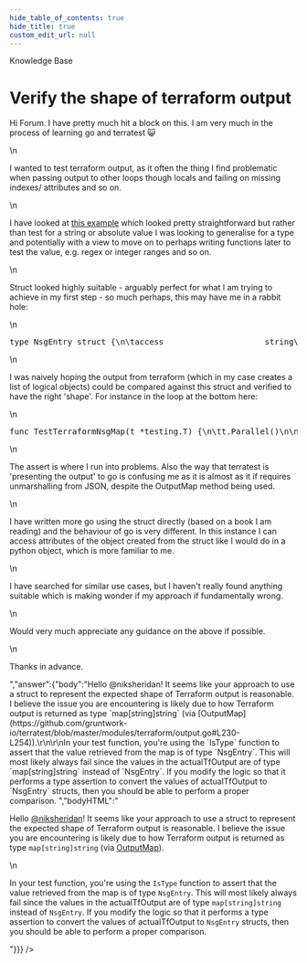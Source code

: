 ```yaml
---
hide_table_of_contents: true
hide_title: true
custom_edit_url: null
---
```



<head>
  <link rel="canonical" href="https://github.com/gruntwork-io/knowledge-base/discussions/678" />
</head>

<CenterLayout>
<span className="searchCategory">Knowledge Base</span>
<h1>Verify the shape of terraform output</h1>
<GitHub discussion={{"id":"D_kwDOF8slf84AS3-L","number":678,"author":{"login":"niksheridan"},"title":"Verify the shape of terraform output","body":"Hi Forum. I have pretty much hit a block on this.  I am very much in the process of learning go and terratest :smiley_cat:\r\n\r\nI wanted to test terraform output, as it often the thing I find problematic when passing output to other loops though locals and failing on missing indexes/ attributes and so on.  \r\n\r\nI have looked at [this example](https://github.com/gruntwork-io/terratest/blob/master/test/terraform_hello_world_example_test.go) which looked pretty straightforward but rather than test for a string or absolute value I was looking to generalise for a type and potentially with a view to move on to perhaps writing functions later to test the value, e.g. regex or integer ranges and so on.\r\n\r\nStruct looked highly suitable - arguably perfect for what I am trying to achieve in my first step - so much perhaps, this may have me in a rabbit hole:\r\n\r\n```go\r\ntype NsgEntry struct {\r\n\taccess                     string\r\n\tdestination_address_prefix string\r\n\tdestination_port_range     []string\r\n\tdirection                  string\r\n\tname                       string\r\n\tpriority                   int\r\n\tprotocol                   string\r\n\tsource_address_prefix      string\r\n\tsource_port_range          string\r\n}\r\n```\r\n\r\nI was naively hoping the output from terraform (which in my case creates a list of logical objects) could be compared against this struct and verified to have the right 'shape'. For instance in the loop at the bottom here:\r\n\r\n```go\r\nfunc TestTerraformNsgMap(t *testing.T) {\r\n\tt.Parallel()\r\n\r\n\tterraformOptions := terraform.WithDefaultRetryableErrors(t, &terraform.Options{\r\n\t\tTerraformDir: \"../examples/terraform-nsg-map-example\",\r\n\t\tVarFiles:     []string{\"nsg.tfvars\"},\r\n\t\tNoColor:      false,\r\n\t})\r\n\tdefer terraform.Destroy(t, terraformOptions)\r\n\tterraform.InitAndApply(t, terraformOptions)\r\n\r\n\tactualTfOutput := terraform.OutputMap(t, terraformOptions, \"nsg\")\r\n\r\n\tfor _, value := range actualTfOutput {\r\n\t\tassert.IsType(t, value, NsgEntry)\r\n\t}\r\n\r\n}\r\n```\r\n\r\nThe assert is where I run into problems.  Also the way that terratest is 'presenting the output' to go is confusing me as it is almost as it if requires unmarshalling from JSON, despite the OutputMap method being used.  \r\n\r\nI have written more go using the struct directly (based on a book I am reading) and the behaviour of go is very different.  In this instance I can access attributes of the object created from the struct like I would do in a python object, which is more familiar to me.\r\n\r\nI have searched for similar use cases, but I haven't really found anything suitable which is making wonder if my approach if fundamentally wrong.\r\n\r\nWould very much appreciate any guidance on the above if possible.\r\n\r\nThanks in advance.","bodyHTML":"<p dir=\"auto\">Hi Forum. I have pretty much hit a block on this.  I am very much in the process of learning go and terratest <g-emoji class=\"g-emoji\" alias=\"smiley_cat\" fallback-src=\"https://github.githubassets.com/images/icons/emoji/unicode/1f63a.png\">😺</g-emoji></p>\n<p dir=\"auto\">I wanted to test terraform output, as it often the thing I find problematic when passing output to other loops though locals and failing on missing indexes/ attributes and so on.</p>\n<p dir=\"auto\">I have looked at <a href=\"https://github.com/gruntwork-io/terratest/blob/master/test/terraform_hello_world_example_test.go\">this example</a> which looked pretty straightforward but rather than test for a string or absolute value I was looking to generalise for a type and potentially with a view to move on to perhaps writing functions later to test the value, e.g. regex or integer ranges and so on.</p>\n<p dir=\"auto\">Struct looked highly suitable - arguably perfect for what I am trying to achieve in my first step - so much perhaps, this may have me in a rabbit hole:</p>\n<div class=\"highlight highlight-source-go notranslate position-relative overflow-auto\" dir=\"auto\" data-snippet-clipboard-copy-content=\"type NsgEntry struct {\n\taccess                     string\n\tdestination_address_prefix string\n\tdestination_port_range     []string\n\tdirection                  string\n\tname                       string\n\tpriority                   int\n\tprotocol                   string\n\tsource_address_prefix      string\n\tsource_port_range          string\n}\"><pre class=\"notranslate\"><span class=\"pl-k\">type</span> <span class=\"pl-smi\">NsgEntry</span> <span class=\"pl-k\">struct</span> {\n\t<span class=\"pl-c1\">access</span>                     <span class=\"pl-smi\">string</span>\n\t<span class=\"pl-c1\">destination_address_prefix</span> <span class=\"pl-smi\">string</span>\n\t<span class=\"pl-c1\">destination_port_range</span>     []<span class=\"pl-smi\">string</span>\n\t<span class=\"pl-c1\">direction</span>                  <span class=\"pl-smi\">string</span>\n\t<span class=\"pl-c1\">name</span>                       <span class=\"pl-smi\">string</span>\n\t<span class=\"pl-c1\">priority</span>                   <span class=\"pl-smi\">int</span>\n\t<span class=\"pl-c1\">protocol</span>                   <span class=\"pl-smi\">string</span>\n\t<span class=\"pl-c1\">source_address_prefix</span>      <span class=\"pl-smi\">string</span>\n\t<span class=\"pl-c1\">source_port_range</span>          <span class=\"pl-smi\">string</span>\n}</pre></div>\n<p dir=\"auto\">I was naively hoping the output from terraform (which in my case creates a list of logical objects) could be compared against this struct and verified to have the right 'shape'. For instance in the loop at the bottom here:</p>\n<div class=\"highlight highlight-source-go notranslate position-relative overflow-auto\" dir=\"auto\" data-snippet-clipboard-copy-content=\"func TestTerraformNsgMap(t *testing.T) {\n\tt.Parallel()\n\n\tterraformOptions := terraform.WithDefaultRetryableErrors(t, &amp;terraform.Options{\n\t\tTerraformDir: &quot;../examples/terraform-nsg-map-example&quot;,\n\t\tVarFiles:     []string{&quot;nsg.tfvars&quot;},\n\t\tNoColor:      false,\n\t})\n\tdefer terraform.Destroy(t, terraformOptions)\n\tterraform.InitAndApply(t, terraformOptions)\n\n\tactualTfOutput := terraform.OutputMap(t, terraformOptions, &quot;nsg&quot;)\n\n\tfor _, value := range actualTfOutput {\n\t\tassert.IsType(t, value, NsgEntry)\n\t}\n\n}\"><pre class=\"notranslate\"><span class=\"pl-k\">func</span> <span class=\"pl-en\">TestTerraformNsgMap</span>(<span class=\"pl-s1\">t</span> <span class=\"pl-c1\">*</span>testing.<span class=\"pl-smi\">T</span>) {\n\t<span class=\"pl-s1\">t</span>.<span class=\"pl-en\">Parallel</span>()\n\n\t<span class=\"pl-s1\">terraformOptions</span> <span class=\"pl-c1\">:=</span> <span class=\"pl-s1\">terraform</span>.<span class=\"pl-en\">WithDefaultRetryableErrors</span>(<span class=\"pl-s1\">t</span>, <span class=\"pl-c1\">&amp;</span>terraform.<span class=\"pl-smi\">Options</span>{\n\t\t<span class=\"pl-c1\">TerraformDir</span>: <span class=\"pl-s\">\"../examples/terraform-nsg-map-example\"</span>,\n\t\t<span class=\"pl-c1\">VarFiles</span>:     []<span class=\"pl-smi\">string</span>{<span class=\"pl-s\">\"nsg.tfvars\"</span>},\n\t\t<span class=\"pl-c1\">NoColor</span>:      <span class=\"pl-c1\">false</span>,\n\t})\n\t<span class=\"pl-k\">defer</span> <span class=\"pl-s1\">terraform</span>.<span class=\"pl-en\">Destroy</span>(<span class=\"pl-s1\">t</span>, <span class=\"pl-s1\">terraformOptions</span>)\n\t<span class=\"pl-s1\">terraform</span>.<span class=\"pl-en\">InitAndApply</span>(<span class=\"pl-s1\">t</span>, <span class=\"pl-s1\">terraformOptions</span>)\n\n\t<span class=\"pl-s1\">actualTfOutput</span> <span class=\"pl-c1\">:=</span> <span class=\"pl-s1\">terraform</span>.<span class=\"pl-en\">OutputMap</span>(<span class=\"pl-s1\">t</span>, <span class=\"pl-s1\">terraformOptions</span>, <span class=\"pl-s\">\"nsg\"</span>)\n\n\t<span class=\"pl-k\">for</span> <span class=\"pl-s1\">_</span>, <span class=\"pl-s1\">value</span> <span class=\"pl-c1\">:=</span> <span class=\"pl-k\">range</span> <span class=\"pl-s1\">actualTfOutput</span> {\n\t\t<span class=\"pl-s1\">assert</span>.<span class=\"pl-en\">IsType</span>(<span class=\"pl-s1\">t</span>, <span class=\"pl-s1\">value</span>, <span class=\"pl-s1\">NsgEntry</span>)\n\t}\n\n}</pre></div>\n<p dir=\"auto\">The assert is where I run into problems.  Also the way that terratest is 'presenting the output' to go is confusing me as it is almost as it if requires unmarshalling from JSON, despite the OutputMap method being used.</p>\n<p dir=\"auto\">I have written more go using the struct directly (based on a book I am reading) and the behaviour of go is very different.  In this instance I can access attributes of the object created from the struct like I would do in a python object, which is more familiar to me.</p>\n<p dir=\"auto\">I have searched for similar use cases, but I haven't really found anything suitable which is making wonder if my approach if fundamentally wrong.</p>\n<p dir=\"auto\">Would very much appreciate any guidance on the above if possible.</p>\n<p dir=\"auto\">Thanks in advance.</p>","answer":{"body":"Hello @niksheridan! It seems like your approach to use a struct to represent the expected shape of Terraform output is reasonable. I believe the issue you are encountering is likely due to how Terraform output is returned as type `map[string]string` (via [OutputMap](https://github.com/gruntwork-io/terratest/blob/master/modules/terraform/output.go#L230-L254)).\r\n\r\nIn your test function, you're using the `IsType` function to assert that the value retrieved from the map is of type `NsgEntry`. This will most likely always fail since the values in the actualTfOutput are of type `map[string]string` instead of `NsgEntry`. If you modify the logic so that it performs a type assertion to convert the values of actualTfOutput to `NsgEntry` structs, then you should be able to perform a proper comparison. ","bodyHTML":"<p dir=\"auto\">Hello <a class=\"user-mention notranslate\" data-hovercard-type=\"user\" data-hovercard-url=\"/users/niksheridan/hovercard\" data-octo-click=\"hovercard-link-click\" data-octo-dimensions=\"link_type:self\" href=\"https://github.com/niksheridan\">@niksheridan</a>! It seems like your approach to use a struct to represent the expected shape of Terraform output is reasonable. I believe the issue you are encountering is likely due to how Terraform output is returned as type <code class=\"notranslate\">map[string]string</code> (via <a href=\"https://github.com/gruntwork-io/terratest/blob/master/modules/terraform/output.go#L230-L254\">OutputMap</a>).</p>\n<p dir=\"auto\">In your test function, you're using the <code class=\"notranslate\">IsType</code> function to assert that the value retrieved from the map is of type <code class=\"notranslate\">NsgEntry</code>. This will most likely always fail since the values in the actualTfOutput are of type <code class=\"notranslate\">map[string]string</code> instead of <code class=\"notranslate\">NsgEntry</code>. If you modify the logic so that it performs a type assertion to convert the values of actualTfOutput to <code class=\"notranslate\">NsgEntry</code> structs, then you should be able to perform a proper comparison.</p>"}}} />

</CenterLayout>
  

<!-- ##DOCS-SOURCER-START
{
  "sourcePlugin": "github-discussions",
  "hash": "89f5ec8aa4eb7f4a945468ffba9779de"
}
##DOCS-SOURCER-END -->
